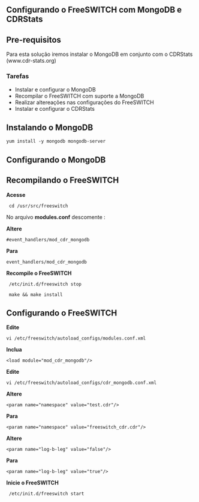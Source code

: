 == Configurando o FreeSWITCH com MongoDB e CDRStats ==
== Pre-requisitos ==
Para esta solução iremos instalar o MongoDB em conjunto com o CDRStats (www.cdr-stats.org)
=== Tarefas===

* Instalar e configurar o MongoDB
* Recompilar o FreeSWITCH com suporte a MongoDB
* Realizar altereações nas configurações do FreeSWITCH
* Instalar e configurar o CDRStats

== Instalando o MongoDB ==
<pre>
yum install -y mongodb mongodb-server
</pre>

==Configurando o MongoDB==

==Recompilando o FreeSWITCH==

'''Acesse'''<pre> cd /usr/src/freeswitch </pre>

No arquivo '''modules.conf''' descomente :

'''Altere'''
<pre>#event_handlers/mod_cdr_mongodb</pre>
'''Para'''
<pre>event_handlers/mod_cdr_mongodb</pre>

'''Recompile o FreeSWITCH'''
<pre> /etc/init.d/freeswitch stop </pre>
<pre> make && make install</pre>

==Configurando o FreeSWITCH==

'''Edite''' 
<pre>vi /etc/freeswitch/autoload_configs/modules.conf.xml</pre>

'''Inclua'''
<pre><load module="mod_cdr_mongodb"/></pre>

'''Edite''' 
<pre>vi /etc/freeswitch/autoload_configs/cdr_mongodb.conf.xml</pre>

'''Altere''' <pre><param name="namespace" value="test.cdr"/></pre>
'''Para''' <pre><param name="namespace" value="freeswitch_cdr.cdr"/></pre>
'''Altere''' <pre><param name="log-b-leg" value="false"/></pre>
'''Para''' <pre><param name="log-b-leg" value="true"/></pre>




'''Inicie o FreeSWITCH'''
<pre> /etc/init.d/freeswitch start </pre>